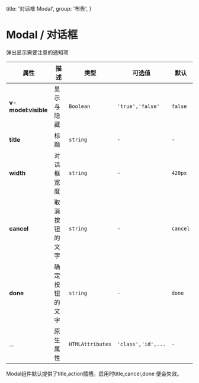   title: '对话框 Modal',
  group: '布告',
}

# Modal / 对话框

弹出显示需要注意的通知项

<fe-CodeShow
  title="默认的"
  name="ex-modal-default"
  desc="使用v-model:visible控制显示隐藏"
/>

<fe-CodeShow title="定制化" name="ex-modal-custom" desc="使用插槽定制内容" />

<fe-Attributes>

<fe-AttributesTitle title="Modal Props" />

| 属性                | 描述           | 类型             | 可选值             | 默认     |
| ------------------- | -------------- | ---------------- | ------------------ | -------- |
| **v-model:visible** | 显示与隐藏     | `Boolean`        | `'true','false'`   | `false`  |
| **title**           | 标题           | `string`         | `-`                | `-`      |
| **width**           | 对话框宽度     | `string`         | `-`                | `420px`  |
| **cancel**          | 取消按钮的文字 | `string`         | `-`                | `cancel` |
| **done**            | 确定按钮的文字 | `string`         | `-`                | `done`   |
| ...                 | 原生属性       | `HTMLAttributes` | `'class','id',...` | `-`      |

</fe-Attributes>


<fe-Attributes>

<fe-AttributesTitle title="Modal customSlots" />

<fe-card>
  Modal组件默认提供了<fe-code>title,action</fe-code>插槽。启用时<fe-code>title,cancel,done</fe-code>
  便会失效。
</fe-card>

</fe-Attributes>